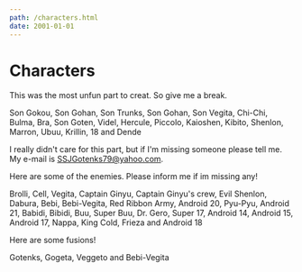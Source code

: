 ```yaml
---
path: /characters.html
date: 2001-01-01
---
```


<div className="text-center">

<h1>Characters</h1>

This was the most unfun part to creat. So give me a break.

Son Gokou, Son Gohan, Son Trunks, Son Gohan, Son Vegita, Chi-Chi, Bulma, Bra, Son Goten, Videl, Hercule, Piccolo, Kaioshen, Kibito, Shenlon, Marron, Ubuu, Krillin, 18 and Dende

I really didn't care for this part, but if I'm missing someone please tell me. My e-mail is SSJGotenks79@yahoo.com.

Here are some of the enemies. Please inform me if im missing any!

Brolli, Cell, Vegita, Captain Ginyu, Captain Ginyu's crew, Evil Shenlon, Dabura, Bebi, Bebi-Vegita, Red Ribbon Army, Android 20, Pyu-Pyu, Android 21, Babidi, Bibidi, Buu, Super Buu, Dr. Gero, Super 17, Android 14, Android 15, Android 17, Nappa, King Cold, Frieza and Android 18

Here are some fusions!

Gotenks, Gogeta, Veggeto and Bebi-Vegita

</div>
